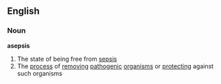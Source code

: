 ==English==
===Noun===
'''asepsis'''
#The state of being free from [[sepsis]]
#The [[process]] of [[removing]] [[pathogenic]] [[organism]]s or [[protecting]] against such organisms